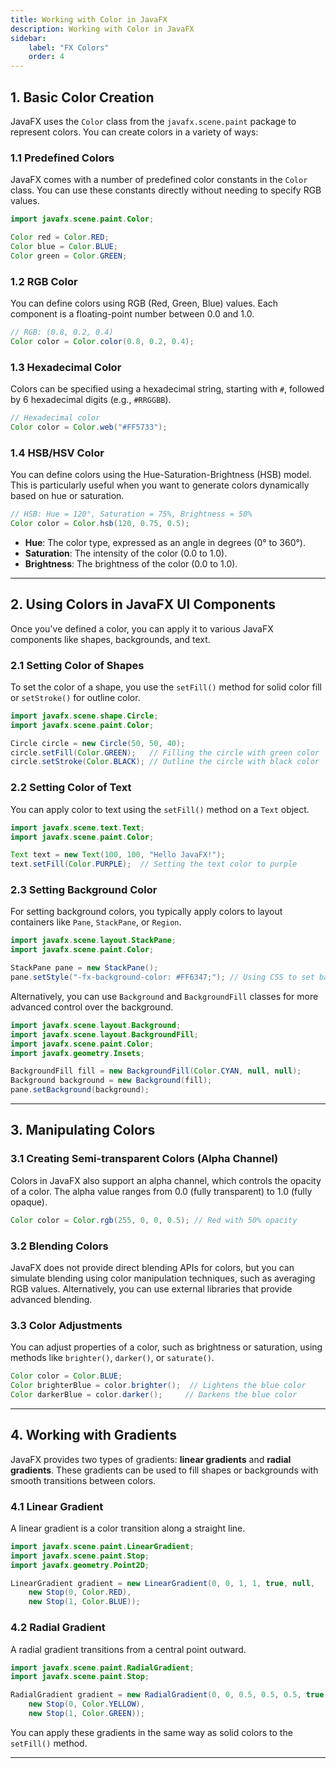 ```yaml
---
title: Working with Color in JavaFX
description: Working with Color in JavaFX
sidebar:
    label: "FX Colors"
    order: 4
---
```


## 1. **Basic Color Creation**

JavaFX uses the `Color` class from the `javafx.scene.paint` package to represent colors. You can create colors in a variety of ways:

### 1.1 **Predefined Colors**

JavaFX comes with a number of predefined color constants in the `Color` class. You can use these constants directly without needing to specify RGB values.

```java
import javafx.scene.paint.Color;

Color red = Color.RED;
Color blue = Color.BLUE;
Color green = Color.GREEN;
```

### 1.2 **RGB Color**

You can define colors using RGB (Red, Green, Blue) values. Each component is a floating-point number between 0.0 and 1.0.

```java
// RGB: (0.8, 0.2, 0.4)
Color color = Color.color(0.8, 0.2, 0.4);
```

### 1.3 **Hexadecimal Color**

Colors can be specified using a hexadecimal string, starting with `#`, followed by 6 hexadecimal digits (e.g., `#RRGGBB`).

```java
// Hexadecimal color
Color color = Color.web("#FF5733");  
```

### 1.4 **HSB/HSV Color**

You can define colors using the Hue-Saturation-Brightness (HSB) model. This is particularly useful when you want to generate colors dynamically based on hue or saturation.

```java
// HSB: Hue = 120°, Saturation = 75%, Brightness = 50%
Color color = Color.hsb(120, 0.75, 0.5);  
```

- **Hue**: The color type, expressed as an angle in degrees (0° to 360°).
- **Saturation**: The intensity of the color (0.0 to 1.0).
- **Brightness**: The brightness of the color (0.0 to 1.0).

---

## 2. **Using Colors in JavaFX UI Components**

Once you've defined a color, you can apply it to various JavaFX components like shapes, backgrounds, and text.

### 2.1 **Setting Color of Shapes**

To set the color of a shape, you use the `setFill()` method for solid color fill or `setStroke()` for outline color.

```java
import javafx.scene.shape.Circle;
import javafx.scene.paint.Color;

Circle circle = new Circle(50, 50, 40);
circle.setFill(Color.GREEN);   // Filling the circle with green color
circle.setStroke(Color.BLACK); // Outline the circle with black color
```

### 2.2 **Setting Color of Text**

You can apply color to text using the `setFill()` method on a `Text` object.

```java
import javafx.scene.text.Text;
import javafx.scene.paint.Color;

Text text = new Text(100, 100, "Hello JavaFX!");
text.setFill(Color.PURPLE);  // Setting the text color to purple
```

### 2.3 **Setting Background Color**

For setting background colors, you typically apply colors to layout containers like `Pane`, `StackPane`, or `Region`.

```java
import javafx.scene.layout.StackPane;
import javafx.scene.paint.Color;

StackPane pane = new StackPane();
pane.setStyle("-fx-background-color: #FF6347;"); // Using CSS to set background color
```

Alternatively, you can use `Background` and `BackgroundFill` classes for more advanced control over the background.

```java
import javafx.scene.layout.Background;
import javafx.scene.layout.BackgroundFill;
import javafx.scene.paint.Color;
import javafx.geometry.Insets;

BackgroundFill fill = new BackgroundFill(Color.CYAN, null, null);
Background background = new Background(fill);
pane.setBackground(background);
```

---

## 3. **Manipulating Colors**

### 3.1 **Creating Semi-transparent Colors (Alpha Channel)**

Colors in JavaFX also support an alpha channel, which controls the opacity of a color. The alpha value ranges from 0.0 (fully transparent) to 1.0 (fully opaque).

```java
Color color = Color.rgb(255, 0, 0, 0.5); // Red with 50% opacity
```

### 3.2 **Blending Colors**

JavaFX does not provide direct blending APIs for colors, but you can simulate blending using color manipulation techniques, such as averaging RGB values. Alternatively, you can use external libraries that provide advanced blending.

### 3.3 **Color Adjustments**

You can adjust properties of a color, such as brightness or saturation, using methods like `brighter()`, `darker()`, or `saturate()`.

```java
Color color = Color.BLUE;
Color brighterBlue = color.brighter();  // Lightens the blue color
Color darkerBlue = color.darker();     // Darkens the blue color
```

---

## 4. **Working with Gradients**

JavaFX provides two types of gradients: **linear gradients** and **radial gradients**. These gradients can be used to fill shapes or backgrounds with smooth transitions between colors.

### 4.1 **Linear Gradient**

A linear gradient is a color transition along a straight line.

```java
import javafx.scene.paint.LinearGradient;
import javafx.scene.paint.Stop;
import javafx.geometry.Point2D;

LinearGradient gradient = new LinearGradient(0, 0, 1, 1, true, null,
    new Stop(0, Color.RED),
    new Stop(1, Color.BLUE));
```

### 4.2 **Radial Gradient**

A radial gradient transitions from a central point outward.

```java
import javafx.scene.paint.RadialGradient;
import javafx.scene.paint.Stop;

RadialGradient gradient = new RadialGradient(0, 0, 0.5, 0.5, 0.5, true, null,
    new Stop(0, Color.YELLOW),
    new Stop(1, Color.GREEN));
```

You can apply these gradients in the same way as solid colors to the `setFill()` method.

---

